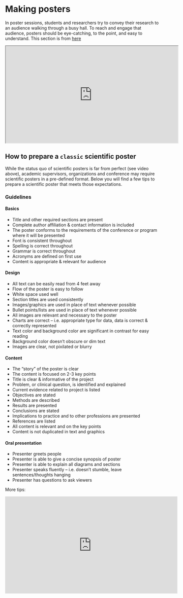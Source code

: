 # Making posters {.unnumbered}


In poster sessions, students and researchers try to convey their research to an audience walking through a busy hall. To reach and engage that audience, posters should be eye-catching, to the point, and easy to understand. This section is from [here](https://guillermo-hidalgo-gadea.github.io/Seminar-ComputationalEthology/ScientificPoster.html){target='_blank_'}

<p align="center">
<iframe width="560" height="315" src="https://www.youtube.com/embed/1RwJbhkCA58" title="YouTube video player" frameborder="1" allow="accelerometer; autoplay; clipboard-write; encrypted-media; gyroscope; picture-in-picture" allowfullscreen></iframe>
<p>

## How to prepare a `classic` scientific poster

While the status quo of scientific posters is far from perfect (see video above), academic supervisors, organizations and conference may require scientific posters in a pre-defined format. Below you will find a few tips to prepare a scientific poster that meets those expectations.

### Guidelines

#### Basics

* Title and other required sections are present
* Complete author affiliation & contact information is included
* The poster conforms to the requirements of the conference or program where it will be presented
* Font is consistent throughout
* Spelling is correct throughout
* Grammar is correct throughout
* Acronyms are defined on first use
* Content is appropriate & relevant for audience

#### Design

* All text can be easily read from 4 feet away
* Flow of the poster is easy to follow
* White space used well
* Section titles are used consistently
* Images/graphics are used in place of text whenever possible
* Bullet points/lists are used in place of text whenever possible
* All images are relevant and necessary to the poster
* Charts are correct – i.e. appropriate type for data, data is correct & correctly represented
* Text color and background color are significant in contrast for easy reading
* Background color doesn’t obscure or dim text
* Images are clear, not pixilated or blurry

#### Content

* The “story” of the poster is clear
* The content is focused on 2-3 key points
* Title is clear & informative of the project
* Problem, or clinical question, is identified and explained
* Current evidence related to project is listed
* Objectives are stated
* Methods are described
* Results are presented
* Conclusions are stated
* Implications to practice and to other professions are presented
* References are listed
* All content is relevant and on the key points
* Content is not duplicated in text and graphics

#### Oral presentation

* Presenter greets people
* Presenter is able to give a concise synopsis of poster
* Presenter is able to explain all diagrams and sections
* Presenter speaks fluently – i.e. doesn’t stumble, leave sentences/thoughts hanging
* Presenter has questions to ask viewers

More tips:
<p align="center">
<iframe width="560" height="315" src="https://www.youtube.com/embed/videoseries?si=6UMmrd-5qAHfxcNq&amp;list=PL4ISqQj0XycwriBWddw4axfCLlT0gx8Q1" title="YouTube video player" frameborder="0" allow="accelerometer; autoplay; clipboard-write; encrypted-media; gyroscope; picture-in-picture; web-share" referrerpolicy="strict-origin-when-cross-origin" allowfullscreen></iframe><p>
